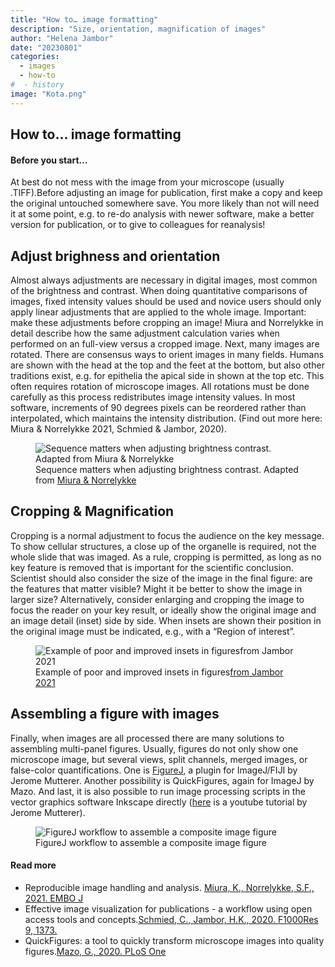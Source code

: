 ```yaml
---
title: "How to… image formatting"
description: "Size, orientation, magnification of images"
author: "Helena Jambor"
date: "20230801"
categories:
  - images
  - how-to
#  - history
image: "Kota.png"
---
```

## How to… image formatting

#### Before you start… 
At best do not mess with the image from your microscope (usually .TIFF).Before adjusting an image for publication, first make a copy and keep the original untouched somewhere save. You more likely than not will need it at some point, e.g. to re-do analysis with newer software, make a better version for publication, or to give to colleagues for reanalysis! 

## Adjust brighness and orientation
Almost always adjustments are necessary in digital images, most common of the brightness and contrast. When doing quantitative comparisons of images, fixed intensity values should be used and novice users should only apply linear adjustments that are applied to the whole image. Important: make these adjustments before cropping an image! Miura and Norrelykke in detail describe how the same adjustment calculation varies when performed on an full-view versus a cropped image. 
Next, many images are rotated. There are consensus ways to orient images in many fields. Humans are shown with the head at the top and the feet at the bottom, but also other traditions exist, e.g. for epithelia the apical side in shown at the top etc. This often requires rotation of microscope images. All rotations must be done carefully as this process redistributes image intensity values. In most software, increments of 90 degrees pixels can be reordered rather than interpolated, which maintains the intensity distribution. (Find out more here: Miura & Norrelykke 2021, Schmied &  Jambor, 2020). 

![Sequence matters when adjusting brightness contrast. Adapted from <a href="https://doi.org/10.15252/embj.2020105889">Miura & Norrelykke</a> ](Kota.png)

## Cropping & Magnification 
Cropping is a normal adjustment to focus the audience on the key message. To show cellular structures, a close up of the organelle is required, not the whole slide that was imaged. As a rule, cropping is permitted, as long as no key feature is removed that is important for the scientific conclusion. 
Scientist should also consider the size of the image in the final figure: are the features that matter visible? Might it be better to show the image in larger size? Alternatively, consider enlarging and cropping the image to focus the reader on your key result, or ideally show the original image and an image detail (inset) side by side. When insets are shown their position in the original image must be indicated, e.g., with a “Region of interest”.

![Example of poor and improved insets in figures<a href ="https://journals.plos.org/plosbiology/article?id=10.1371/journal.pbio.3001161">from Jambor 2021</a>](Insets.png)

## Assembling a figure with images 
Finally, when images are all processed there are many solutions to assembling multi-panel figures. Usually, figures do not only show one microscope image, but several views, split channels, merged images, or false-color quantifications. One is <a href ="https://imagej.net/plugins/figurej">FigureJ</a>, a plugin for ImageJ/FIJI by Jerome Mutterer. Another possibility is QuickFigures, again for ImageJ by Mazo. And last, it is also possible to run image processing scripts in the vector graphics software Inkscape directly (<a href="https://www.youtube.com/watch?v=hdlnZMybf7g">here</a> is a youtube tutorial by Jerome Mutterer). 

![FigureJ workflow to assemble a composite image figure](FigureJ.png)

#### Read more
<ul>
<li>Reproducible image handling and analysis. <a href="https://doi.org/10.15252/embj.2020105889">
Miura, K., Norrelykke, S.F., 2021.  EMBO J</a></li> 
<li>Effective image visualization for publications - a workflow using open access tools and concepts.<a href="https://doi.org/10.12688/f1000research.27140.2">Schmied, C., Jambor, H.K., 2020.  F1000Res 9, 1373.</a></li>
<li>QuickFigures: a tool to quickly transform microscope images into quality figures.<a href="https://journals.plos.org/plosone/article?id=10.1371/journal.pone.0240280">Mazo, G., 2020.  PLoS One</a></li>
</ul>